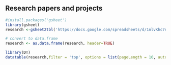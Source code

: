 ## Research papers and projects



```r
#install.packages('gsheet')
library(gsheet)
research <-gsheet2tbl('https://docs.google.com/spreadsheets/d/1nlvKhc7nlLhd7mSLFbVlaXkut-kB2p1dzieNbAwCrBA/edit#gid=0')

```

```r
# convert to data.frame
research <- as.data.frame(research, header=TRUE)
```


```r
library(DT)
datatable(research,filter = 'top', options = list(pageLength = 10, autoWidth = TRUE, escape = FALSE))
```

